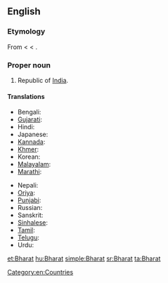 ==English==

===Etymology===
From {{etyl|sa}} {{term|sc=Deva|भारतम्|tr=bhāratam||the land of emperor Bharata|lang=sa}}  < {{etyl|sa}} {{term|sc=Deva|भारत|tr=bhārata||descended from emperor Bharata|lang=sa}} < {{term|sc=Deva|भरत|tr=bharatá||to be maintained|lang=sa}}.

===Proper noun===
{{en-proper noun}}

# Republic of [[India]].

====Translations====
{{trans-top|an alternative name of India}}
* Bengali: {{t|bn|ভারত|tr=bharôt|sc=Beng}}
* [[Gujarati]]: {{t|gu|ભારત|tr=bhārat|sc=Gujr}}
* Hindi: {{t+|hi|भारत|f|tr=bhārat|xs=Hindi}}
* Japanese: {{t-|ja|バーラタ|tr=Bārata}}
* [[Kannada]]: {{t|kn|ಭಾರತ|tr=bhārat|sc=Knda}}
* [[Khmer]]: {{t|km|ភារតៈ|tr=pʰierata’|sc=Khmr}}
* Korean: {{t|ko|바라트|tr=barateu|sc=Kore}}
* [[Malayalam]]: {{t|ml|ഭാരതം|tr=bhāratam|sc=Mlym}}
* [[Marathi]]: {{t|mr|भारत|tr=bhārat|sc=Deva}}
{{trans-mid}}
* Nepali: {{t|ne|भारत|tr=bhārat|sc=Deva}}
* [[Oriya]]: {{t|or|ଭାରତ|tr=bhārat|sc=Orya}}
* [[Punjabi]]: {{t|pa|ਭਾਰਤ|tr=bhārat|sc=Guru}}
* Russian: {{t|ru|Бхарат|m|tr=Bxárat|sc=Cyrl}} {{qualifier|rare}}
* Sanskrit: {{t|sa|भारतम्|tr=bhāratam|sc=Deva}}
* [[Sinhalese]]: {{t|si|භාරත්|tr=bhārat|sc=Sinh}}
* [[Tamil]]: {{t|ta|பாரத்|tr=pārat|sc=Taml}}
* [[Telugu]]: {{t|te|భారత|tr=bhārat|sc=Telu}}
* Urdu: {{t-|ur|بھارت|f|tr=bhārat|xs=Urdu}}
{{trans-bottom}}

{{trans-see|India}}

[[Category:en:Countries]]

[[et:Bharat]]
[[hu:Bharat]]
[[simple:Bharat]]
[[sr:Bharat]]
[[ta:Bharat]]